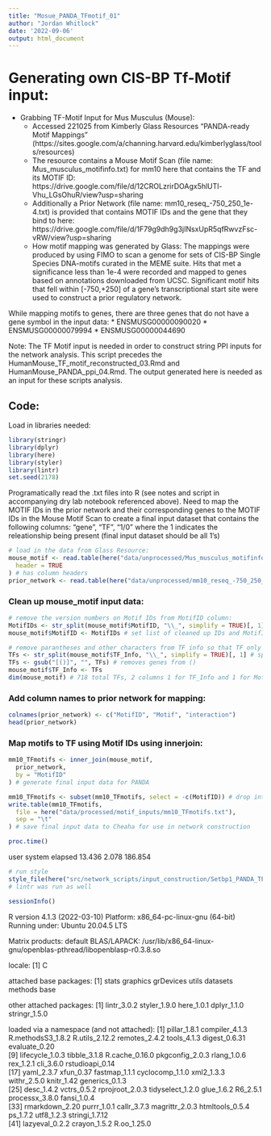 ```yaml
---
title: "Mosue_PANDA_TFmotif_01"
author: "Jordan Whitlock"
date: '2022-09-06'
output: html_document
---
```


# Generating own CIS-BP Tf-Motif input:

* Grabbing TF-Motif Input for Mus Musculus (Mouse):
  * Accessed 221025 from Kimberly Glass Resources "PANDA-ready Motif Mappings" (https://sites.google.com/a/channing.harvard.edu/kimberlyglass/tools/resources)
  * The resource contains a Mouse Motif Scan (file name: Mus_musculus_motifinfo.txt) for mm10 here that contains the TF and its MOTIF ID: https://drive.google.com/file/d/12CROLzrirDOAgx5hlUTl-Vhu_LGsOhuR/view?usp=sharing
  * Additionally a Prior Network (file name: mm10_reseq_-750_250_1e-4.txt) is provided that contains MOTIF IDs and the gene that they bind to here: https://drive.google.com/file/d/1F79g9dh9g3jINsxUpR5qfRwvzFsc-vRW/view?usp=sharing
  * How motif mapping was generated by Glass: The mappings were produced by using FIMO to scan a genome for sets of  CIS-BP Single Species DNA-motifs curated in the MEME suite. Hits that met a significance less than 1e-4 were recorded and mapped to genes based on annotations downloaded from UCSC. Significant motif hits that fell within [-750,+250] of a gene's transcriptional start site were used to construct a prior regulatory network. 

While mapping motifs to genes, there are three genes that do not have a gene symbol in the input data:
* ENSMUSG00000090020
* ENSMUSG00000079994
* ENSMUSG00000044690


Note: The TF Motif input is needed in order to construct string PPI inputs for the network analysis. This script precedes the HumanMouse_TF_motif_reconstructed_03.Rmd and HumanMouse_PANDA_ppi_04.Rmd. The output generated here is needed as an input for these scripts analysis. 

## Code: 

Load in libraries needed:
```r
library(stringr)
library(dplyr)
library(here)
library(styler)
library(lintr)
set.seed(2178)
```


Programatically read the .txt files into R (see notes and script in accompanying dry lab notebook referenced above). Need to map the MOTIF IDs in the prior network and their corresponding genes to the MOTIF IDs in the Mouse Motif Scan to create a final input dataset that contains the following columns: "gene", "TF", "1/0" where the 1 indicates the releationship being present (final input dataset should be all 1's)

```r
# load in the data from Glass Resource:
mouse_motif <- read.table(here("data/unprocessed/Mus_musculus_motifinfo.txt"),
  header = TRUE
) # has column headers
prior_network <- read.table(here("data/unprocessed/mm10_reseq_-750_250_1e-4.txt")) # does not have column headers
```

### Clean up mouse_motif input data:
```r
# remove the version numbers on Motif IDs from MotifID column:
MotifIDs <- str_split(mouse_motif$MotifID, "\\_", simplify = TRUE)[, 1] # grab list of IDs without version
mouse_motif$MotifID <- MotifIDs # set list of cleaned up IDs and MotifID column values

# remove parantheses and other characters from TF info so that TF only contains name of TF:
TFs <- str_split(mouse_motif$TF_Info, "\\_", simplify = TRUE)[, 1] # splits every column value out by separator and only grabs the gene names
TFs <- gsub("[()]", "", TFs) # removes genes from ()
mouse_motif$TF_Info <- TFs
dim(mouse_motif) # 718 total TFs, 2 columns 1 for TF_Info and 1 for MotifID. NOTE: there are three unknown genes that do not have a gene symbol (ENSMUSG00000090020, ENSMUSG00000079994, ENSMUSG00000044690), may need to remove later if cause issues in network construction
```

### Add column names to prior network for mapping:
```r
colnames(prior_network) <- c("MotifID", "Motif", "interaction")
head(prior_network)
```


### Map motifs to TF using Motif IDs using innerjoin:
```r
mm10_TFmotifs <- inner_join(mouse_motif,
  prior_network,
  by = "MotifID"
) # generate final input data for PANDA

mm10_TFmotifs <- subset(mm10_TFmotifs, select = -c(MotifID)) # drop interaction information and Motif IDs, because all interactions are present (represetned as a 1) and this information is not needed for PANDA input
write.table(mm10_TFmotifs,
  file = here("data/processed/motif_inputs/mm10_TFmotifs.txt"),
  sep = "\t"
) # save final input data to Cheaha for use in network construction
```

```r
proc.time()
```
   user  system elapsed 
 13.436   2.078 186.854

```r
# run style
style_file(here("src/network_scripts/input_construction/Setbp1_PANDA_TFmotif.Rmd"))
# lintr was run as well
```

```r
sessionInfo()
```
R version 4.1.3 (2022-03-10)
Platform: x86_64-pc-linux-gnu (64-bit)
Running under: Ubuntu 20.04.5 LTS

Matrix products: default
BLAS/LAPACK: /usr/lib/x86_64-linux-gnu/openblas-pthread/libopenblasp-r0.3.8.so

locale:
[1] C

attached base packages:
[1] stats     graphics  grDevices utils     datasets  methods   base     

other attached packages:
[1] lintr_3.0.2   styler_1.9.0  here_1.0.1    dplyr_1.1.0   stringr_1.5.0

loaded via a namespace (and not attached):
 [1] pillar_1.8.1      compiler_4.1.3    R.methodsS3_1.8.2 R.utils_2.12.2    remotes_2.4.2     tools_4.1.3       digest_0.6.31     evaluate_0.20    
 [9] lifecycle_1.0.3   tibble_3.1.8      R.cache_0.16.0    pkgconfig_2.0.3   rlang_1.0.6       rex_1.2.1         cli_3.6.0         rstudioapi_0.14  
[17] yaml_2.3.7        xfun_0.37         fastmap_1.1.1     cyclocomp_1.1.0   xml2_1.3.3        withr_2.5.0       knitr_1.42        generics_0.1.3   
[25] desc_1.4.2        vctrs_0.5.2       rprojroot_2.0.3   tidyselect_1.2.0  glue_1.6.2        R6_2.5.1          processx_3.8.0    fansi_1.0.4      
[33] rmarkdown_2.20    purrr_1.0.1       callr_3.7.3       magrittr_2.0.3    htmltools_0.5.4   ps_1.7.2          utf8_1.2.3        stringi_1.7.12   
[41] lazyeval_0.2.2    crayon_1.5.2      R.oo_1.25.0      

